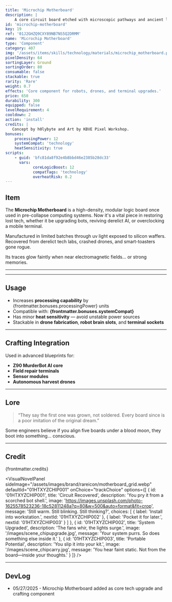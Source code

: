 ```yaml
---
title: 'Microchip Motherboard'
description: |
    A core circuit board etched with microscopic pathways and ancient logic gates.
id: 'microchip-motherboard'
key: 19
ref: '01J2GHZQ9CXY89NB7NS5Q2DRMM'
name: 'Microchip Motherboard'
type: 'Component'
category: 407
img: '/assets/items/skills/technology/materials/microchip_motherboard.png'
pixelDensity: 64
sortingLayer: Ground
sortingOrder: 80
consumable: false
stackable: true
rarity: 'Rare'
weight: 0.7
effects: 'Core component for robots, drones, and terminal upgrades.'
price: 650
durability: 300
equipped: false
levelRequirement: 4
cooldown: 2
action: 'install'
credits: |
   Concept by h0lybyte and Art by KBVE Pixel Workshop.
bonuses:
    processingPower: 12
    systemCompat: 'technology'
    heatSensitivity: true
scripts:
    - guid: 'bfc81da8f92e4b8bbd46e2385b28dc33'
      vars:
            coreLogicBoost: 12
            compatTags: 'technology'
            overheatRisk: 0.2
---
```



## Item

The **Microchip Motherboard** is a high-density, modular logic board once used in pre-collapse computing systems. 
Now it's a vital piece in restoring lost tech, whether it be upgrading bots, reviving derelict AI, or overclocking a mobile terminal.

Manufactured in limited batches through uv light exposed to silicon waffers.
Recovered from derelict tech labs, crashed drones, and smart-toasters gone rogue.

Its traces glow faintly when near electromagnetic fields… or strong memories.

---

<ItemDBPanel data={frontmatter} />

---

## Usage

- Increases **processing capability** by {frontmatter.bonuses.processingPower} units
- Compatible with: **{frontmatter.bonuses.systemCompat}**
- Has minor **heat sensitivity** — avoid unstable power sources
- Stackable in **drone fabrication**, **robot brain slots**, and **terminal sockets**

---

## Crafting Integration

Used in advanced blueprints for:
- **Z90 MurderBot AI core**
- **Field repair terminals**
- **Sensor modules**
- **Autonomous harvest drones**

---

## Lore

> “They say the first one was grown, not soldered. Every board since is a poor imitation of the original dream.”

Some engineers believe if you align five boards under a blood moon, they boot into something... conscious.

---

## Credit

{frontmatter.credits}

<VisualNovelPanel
  sideImage="/assets/images/brand/rareicon/motherboard_grid.webp"
  defaultId="01HTXYZCHIP001"
  onChoice="trackChoice"
  options={[
    {
      id: '01HTXYZCHIP001',
      title: 'Circuit Recovered',
      description: 'You pry it from a scorched bot shell.',
      image: 'https://images.unsplash.com/photo-1625578523236-18c52811248a?q=80&w=500&auto=format&fit=crop',
      message: 'Still warm. Still blinking. Still thinking?',
      choices: [
        { label: 'Install into workstation.', nextId: '01HTXYZCHIP002' },
        { label: 'Pocket it for later.', nextId: '01HTXYZCHIP003' }
      ]
    },
    {
      id: '01HTXYZCHIP002',
      title: 'System Upgraded',
      description: 'The fans whir, the lights surge.',
      image: '/images/scene_chipupgrade.jpg',
      message: 'Your system purrs. So does something else inside it.'
    },
    {
      id: '01HTXYZCHIP003',
      title: 'Portable Potential',
      description: 'You slip it into your kit.',
      image: '/images/scene_chipcarry.jpg',
      message: 'You hear faint static. Not from the board—inside your thoughts.'
    }
  ]}
/>

---

## DevLog

- 05/27/2025 - Microchip Motherboard added as core tech upgrade and crafting component
